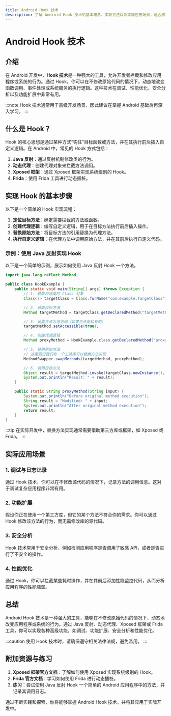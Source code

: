 ```yaml
---
title: Android Hook 技术
description: 了解 Android Hook 技术的基本概念、实现方法以及实际应用场景，适合初学者入门。
---
```


# Android Hook 技术

## 介绍

在 Android 开发中，**Hook 技术**是一种强大的工具，允许开发者拦截和修改应用程序或系统的行为。通过 Hook，你可以在不修改原始代码的情况下，动态地改变函数调用、事件处理或系统服务的执行逻辑。这种技术在调试、性能优化、安全分析以及功能扩展中非常有用。

:::note
Hook 技术通常用于高级开发场景，因此建议在掌握 Android 基础后再深入学习。
:::

## 什么是 Hook？

Hook 的核心思想是通过某种方式“钩住”目标函数或方法，并在其执行前后插入自定义逻辑。在 Android 中，常见的 Hook 方式包括：

1. **Java 反射**：通过反射机制修改类的行为。
2. **动态代理**：创建代理对象来拦截方法调用。
3. **Xposed 框架**：通过 Xposed 框架实现系统级别的 Hook。
4. **Frida**：使用 Frida 工具进行动态插桩。

## 实现 Hook 的基本步骤

以下是一个简单的 Hook 实现流程：

1. **定位目标方法**：确定需要拦截的方法或函数。
2. **创建代理逻辑**：编写自定义逻辑，用于在目标方法执行前后插入操作。
3. **替换原始方法**：将目标方法的引用替换为代理方法。
4. **执行自定义逻辑**：在代理方法中调用原始方法，并在其前后执行自定义代码。

### 示例：使用 Java 反射实现 Hook

以下是一个简单的示例，展示如何使用 Java 反射 Hook 一个方法。

```java
import java.lang.reflect.Method;

public class HookExample {
    public static void main(String[] args) throws Exception {
        // 1. 获取目标类的 Class 对象
        Class<?> targetClass = Class.forName("com.example.TargetClass");

        // 2. 获取目标方法
        Method targetMethod = targetClass.getDeclaredMethod("targetMethod", String.class);

        // 3. 设置方法为可访问（如果方法是私有的）
        targetMethod.setAccessible(true);

        // 4. 创建代理逻辑
        Method proxyMethod = HookExample.class.getDeclaredMethod("proxyMethod", String.class);

        // 5. 替换原始方法
        // 这里假设我们有一个工具类可以替换方法实现
        MethodSwapper.swapMethods(targetMethod, proxyMethod);

        // 6. 调用目标方法
        Object result = targetMethod.invoke(targetClass.newInstance(), "Hello, Hook!");
        System.out.println("Result: " + result);
    }

    public static String proxyMethod(String input) {
        System.out.println("Before original method execution");
        String result = "Modified: " + input;
        System.out.println("After original method execution");
        return result;
    }
}
```

:::tip
在实际开发中，替换方法实现通常需要借助第三方库或框架，如 Xposed 或 Frida。
:::

## 实际应用场景

### 1. 调试与日志记录

通过 Hook 技术，你可以在不修改源代码的情况下，记录方法的调用信息。这对于调试复杂应用程序非常有用。

### 2. 功能扩展

假设你正在使用一个第三方库，但它的某个方法不符合你的需求。你可以通过 Hook 修改该方法的行为，而无需修改库的源代码。

### 3. 安全分析

Hook 技术常用于安全分析，例如检测应用程序是否调用了敏感 API，或者是否进行了不安全的操作。

### 4. 性能优化

通过 Hook，你可以拦截某些耗时操作，并在其前后添加性能监控代码，从而分析应用程序的性能瓶颈。

## 总结

Android Hook 技术是一种强大的工具，能够在不修改原始代码的情况下，动态地改变应用程序或系统的行为。通过 Java 反射、动态代理、Xposed 框架或 Frida 工具，你可以实现各种高级功能，如调试、功能扩展、安全分析和性能优化。

:::caution
使用 Hook 技术时，请确保遵守相关法律法规，避免滥用。
:::

## 附加资源与练习

1. **Xposed 框架官方文档**：了解如何使用 Xposed 实现系统级别的 Hook。
2. **Frida 官方文档**：学习如何使用 Frida 进行动态插桩。
3. **练习**：尝试使用 Java 反射 Hook 一个简单的 Android 应用程序中的方法，并记录其调用日志。

通过不断实践和探索，你将能够掌握 Android Hook 技术，并将其应用于实际开发中。